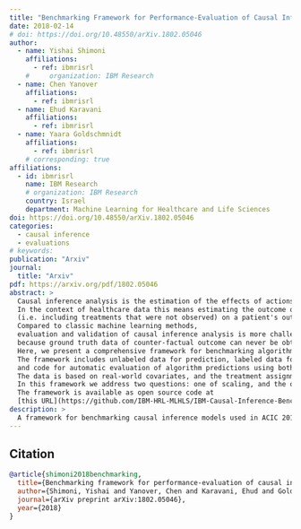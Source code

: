 ```yaml
---
title: "Benchmarking Framework for Performance-Evaluation of Causal Inference Analysis"
date: 2018-02-14
# doi: https://doi.org/10.48550/arXiv.1802.05046
author:
  - name: Yishai Shimoni
    affiliations: 
      - ref: ibmrisrl
    #     organization: IBM Research
  - name: Chen Yanover
    affiliations:
      - ref: ibmrisrl
  - name: Ehud Karavani 
    affiliations:
      - ref: ibmrisrl
  - name: Yaara Goldschmnidt
    affiliations:
      - ref: ibmrisrl
    # corresponding: true
affiliations: 
  - id: ibmrisrl
    name: IBM Research
    # organization: IBM Research
    country: Israel
    department: Machine Learning for Healthcare and Life Sciences
doi: https://doi.org/10.48550/arXiv.1802.05046
categories:
  - causal inference
  - evaluations
# keywords: 
publication: "Arxiv"
journal: 
  title: "Arxiv"
pdf: https://arxiv.org/pdf/1802.05046
abstract: >
  Causal inference analysis is the estimation of the effects of actions on outcomes. 
  In the context of healthcare data this means estimating the outcome of counter-factual treatments 
  (i.e. including treatments that were not observed) on a patient's outcome. 
  Compared to classic machine learning methods, 
  evaluation and validation of causal inference analysis is more challenging 
  because ground truth data of counter-factual outcome can never be obtained in any real-world scenario.
  Here, we present a comprehensive framework for benchmarking algorithms that estimate causal effect. 
  The framework includes unlabeled data for prediction, labeled data for validation, 
  and code for automatic evaluation of algorithm predictions using both established and novel metrics.
  The data is based on real-world covariates, and the treatment assignments and outcomes are based on simulations, which provides the basis for validation. 
  In this framework we address two questions: one of scaling, and the other of data-censoring. 
  The framework is available as open source code at 
  [this URL](https://github.com/IBM-HRL-MLHLS/IBM-Causal-Inference-Benchmarking-Framework).
description: >
  A framework for benchmarking causal inference models used in ACIC 2018 Data Challenge.
---
```



<!-- figures -->

## Citation
```bibtex
@article{shimoni2018benchmarking,
  title={Benchmarking framework for performance-evaluation of causal inference analysis},
  author={Shimoni, Yishai and Yanover, Chen and Karavani, Ehud and Goldschmnidt, Yaara},
  journal={arXiv preprint arXiv:1802.05046},
  year={2018}
}
```

